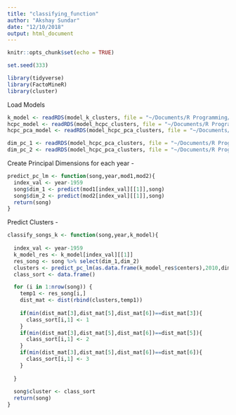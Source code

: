 ```yaml
---
title: "classifying_function"
author: "Akshay Sundar"
date: "12/10/2018"
output: html_document
---
```


```r
knitr::opts_chunk$set(echo = TRUE)

set.seed(333)

library(tidyverse)
library(FactoMineR)
library(cluster)
```

Load Models
```r
k_model <- readRDS(model_k_clusters, file = "~/Documents/R Programming/Group Assignment/rubasic/rubasic/working_files/k_clusters_model.rda")
hcpc_model <- readRDS(model_hcpc_clusters, file = "~/Documents/R Programming/Group Assignment/rubasic/rubasic/working_files/hcpc_clusters_model.rda")
hcpc_pca_model <- readRDS(model_hcpc_pca_clusters, file = "~/Documents/R Programming/Group Assignment/rubasic/rubasic/working_files/hcpc_pca_clusters_model.rda")

dim_pc_1 <- readRDS(model_hcpc_pca_clusters, file = "~/Documents/R Programming/Group Assignment/rubasic/rubasic/working_files/bb_princomp_lm_1.rda")
dim_pc_2 <- readRDS(model_hcpc_pca_clusters, file = "~/Documents/R Programming/Group Assignment/rubasic/rubasic/working_files/bb_princomp_lm_2.rda")
```

Create Principal Dimensions for each year -
```r
predict_pc_lm <- function(song,year,mod1,mod2){
  index_val <- year-1959
  song$dim_1 <- predict(mod1[index_val][[1]],song)
  song$dim_2 <- predict(mod2[index_val][[1]],song)
  return(song)
}
```

Predict Clusters -
```r

classify_songs_k <- function(song,year,k_model){
  
  index_val <- year-1959
  k_model_res <- k_model[index_val][[1]]
  res_song <- song %>% select(dim_1,dim_2)
  clusters <- predict_pc_lm(as.data.frame(k_model_res$centers),2010,dim_pc_1,dim_pc_2) %>% select(dim_1,dim_2)
  class_sort <- data.frame()

  for (i in 1:nrow(song)) {
    temp1 <- res_song[i,]
    dist_mat <- dist(rbind(clusters,temp1)) 
    
    if(min(dist_mat[3],dist_mat[5],dist_mat[6])==dist_mat[3]){
      class_sort[i,1] <- 1
    }
    if(min(dist_mat[3],dist_mat[5],dist_mat[6])==dist_mat[5]){
      class_sort[i,1] <- 2
    }
    if(min(dist_mat[3],dist_mat[5],dist_mat[6])==dist_mat[6]){
      class_sort[i,1] <- 3
    }
    
  }
  
  song$cluster <- class_sort
  return(song)
}



```

